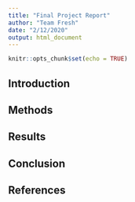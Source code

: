 ```yaml
---
title: "Final Project Report"
author: "Team Fresh"
date: "2/12/2020"
output: html_document
---
```


```r
knitr::opts_chunk$set(echo = TRUE)
```

## Introduction


## Methods


## Results


## Conclusion


## References
